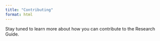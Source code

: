 ```yaml
---
title: "Contributing"
format: html
---
```


Stay tuned to learn more about how you can contribute to the Research Guide.
